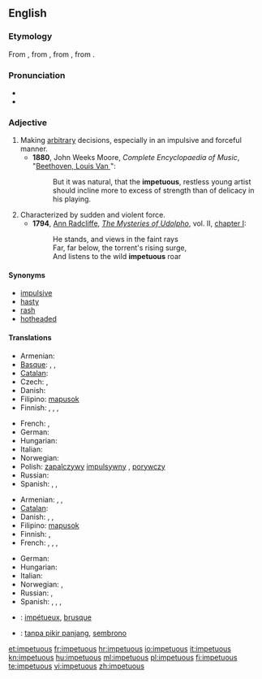 {{was wotd|2009|December|29}}
==English==

===Etymology===
From {{etyl|enm|en}}, from {{etyl|fro|en}} {{term|impetueus|lang=fro}}, from {{etyl|LL.}} {{term|impetuosus|impetuōsus|violent|lang=la}}, from {{etyl|la|en}} {{term|impetus||violence|lang=la}}.

===Pronunciation===
* {{IPA|/imˈpɛtʃuəs/}}
* {{audio|En-us-impetuous.ogg|Audio (US)}}

===Adjective===
{{en-adj}}

# Making [[arbitrary]] decisions, especially in an impulsive and forceful manner.
#* '''1880''', John Weeks Moore, ''Complete Encyclopaedia of Music'', "[[s:Complete Encyclopaedia of Music/B/Beethoven, Louis Van|Beethoven, Louis Van ]]":
#*: But it was natural, that the '''impetuous''', restless young artist should incline more to excess of strength than of delicacy in his playing.
# Characterized by sudden and violent force.
#* '''1794''', [[w:Ann Radcliffe|Ann Radcliffe]], ''[[w:The Mysteries of Udolpho|The Mysteries of Udolpho]]'', vol. II, [[s:The Mysteries of Udolpho/Volume II/Chapter I|chapter I]]:
#*: He stands, and views in the faint rays<br>Far, far below, the torrent's rising surge,<br>And listens to the wild '''impetuous''' roar

====Synonyms====
* [[impulsive]]
* [[hasty]]
* [[rash]]
* [[hotheaded]]

====Translations====
{{trans-top|describing one who makes arbitrary decisions}}
* Armenian: {{t|hy|իմպուլսիվ|tr=impulsiv}}
* [[Basque]]: {{t|eu|odolbero|xs=Basque}}, {{t|eu|oldartsu|xs=Basque}}, {{t|eu|oldar handiko |xs=Basque}}
* [[Catalan]]: {{t|ca|impetuós}}
* Czech: {{t-|cs|unáhlený|m}}, {{t-|cs|zbrklý|m}}
* Danish: {{t-|da|impulsiv}}
* Filipino: [[mapusok]]
* Finnish: {{t-|fi|kiivas}}, {{t|fi|kiihkeä}}, {{t|fi|raju}}, {{t-|fi|äkkipikainen}}
{{trans-mid}}
* French: {{t|fr|impulsif}}, {{t|fr|irréfléchi}}
* German: {{t+|de|ungestüm}}
* Hungarian: {{t+|hu|hirtelen}}
* Italian: {{t|it|impulsivo}}
* Norwegian: {{t|no|impulsstyrt}}
* Polish: [[zapalczywy]] {{m}} [[impulsywny]] {{m}}, [[porywczy]] {{m}}
* Russian: {{t|ru|поспешный|m}}
* Spanish: {{t+|es|impulsivo|m}}, {{t-|es|impulsiva|f}}, {{t|es|irreflexivo}}
{{trans-bottom}}

{{trans-top|characterized by sudden and violent force}}
* Armenian: {{t-|hy|բուռն|tr=buṙn}}, {{t|hy|սրընթաց|tr=srëntac’}}, {{t|hy|պոռթկուն|tr=poṙt’kun}}
* [[Catalan]]: {{t|ca|impetuós}}
* Danish: {{t|da|opfarende}}, {{t|da|heftig}}, {{t|da|fremfusende}}
* Filipino: [[mapusok]]
* Finnish: {{t|fi|raju}}, {{t+|fi|kiihkeä}}
* French: {{t|fr|impétueux}}, {{t|fr|brutal}}, {{t|fr|brusque }}, {{t|fr|violent}}
{{trans-mid}}
* German: {{t+|de|ungestüm}}
* Hungarian: {{t|hu|indulatos}}
* Italian: {{t|it|irruente}}
* Norwegian: {{t|no|oppfarende}}, {{t|no|fremfusende}}
* Russian: {{t|ru|порывистый}}, {{t+|ru|стремительный}}
* Spanish: {{t+|es|impetuoso|m}}, {{t|es|brutal}}, {{t|es|brusco}}, {{t|es|violento}}
{{trans-bottom}}

{{checktrans-top}}
* {{ttbc|fr}}: [[impétueux]], [[brusque]]
* {{ttbc|id}}: [[tanpa pikir panjang]], [[sembrono]]
{{trans-mid}}
{{trans-bottom}}

[[et:impetuous]]
[[fr:impetuous]]
[[hr:impetuous]]
[[io:impetuous]]
[[it:impetuous]]
[[kn:impetuous]]
[[hu:impetuous]]
[[ml:impetuous]]
[[pl:impetuous]]
[[fi:impetuous]]
[[te:impetuous]]
[[vi:impetuous]]
[[zh:impetuous]]